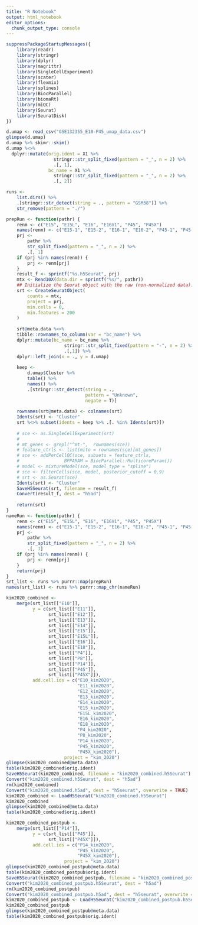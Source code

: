 ```yaml
---
title: "R Notebook"
output: html_notebook
editor_options: 
  chunk_output_type: console
---
```


```r
suppressPackageStartupMessages({
    library(readr)
    library(stringr)
    library(dplyr)
    library(magrittr)
    library(SingleCellExperiment)
    library(scater)
    library(flexmix)
    library(splines)
    library(BiocParallel)
    library(biomaRt)
    library(miQC)
    library(Seurat)
    library(SeuratDisk)
})

d.umap <- read_csv("GSE132355_E10-P45_umap_data.csv")
glimpse(d.umap)
d.umap %>% skimr::skim()
d.umap %<>%
  dplyr::mutate(orig.ident = X1 %>%
                  stringr::str_split_fixed(pattern = "_", n = 2) %>%
                  .[, 1],
                bc_name = X1 %>%
                  stringr::str_split_fixed(pattern = "_", n = 2) %>%
                  .[, 2])

runs <- 
    list.dirs() %>% 
    .[stringr::str_detect(string = ., pattern = "GSM38")] %>% 
    str_remove(pattern = "./")

prepRun <- function(pathr) {
    renm <- c("E15", "E15L", "E16", "E16V1", "P45", "P45X")
    names(renm) <- c("E15-1", "E15-2", "E16-1", "E16-2", "P45-1", "P45-2")
    prj <- 
        pathr %>% 
        str_split_fixed(pattern = "_", n = 2) %>% 
        .[, 1]
    if (prj %in% names(renm)) {
        prj <- renm[prj]
    }
    result_f <- sprintf("%s.h5Seurat", prj)
    mtx <- Read10X(data.dir = sprintf("%s/", pathr))
    ## Initialize the Seurat object with the raw (non-normalized data).
    srt <- CreateSeuratObject(
        counts = mtx,
        project = prj,
        min.cells = 0,
        min.features = 200
    )
    
    srt@meta.data %<>% 
    tibble::rownames_to_column(var = "bc_name") %>% 
    dplyr::mutate(bc_name = bc_name %>% 
                      stringr::str_split_fixed(pattern = "-", n = 2) %>% 
                      .[,1]) %>% 
    dplyr::left_join(x = ., y = d.umap)
    
    keep <-
        d.umap$Cluster %>%
        table() %>%
        names() %>%
        .[stringr::str_detect(string = .,
                              pattern = "Unknown",
                              negate = T)]
    
    rownames(srt@meta.data) <- colnames(srt)
    Idents(srt) <- "Cluster"
    srt %<>% subset(idents = keep %>% .[. %in% Idents(srt)]) 
    
    # sce <- as.SingleCellExperiment(srt)
    # 
    # mt_genes <- grepl("^mt-",  rownames(sce))
    # feature_ctrls <- list(mito = rownames(sce)[mt_genes])
    # sce <- addPerCellQC(sce, subsets = feature_ctrls,
    #                 BPPARAM = BiocParallel::MulticoreParam())
    # model <- mixtureModel(sce, model_type = "spline")
    # sce <- filterCells(sce, model, posterior_cutoff = 0.9)
    # srt <- as.Seurat(sce)
    Idents(srt) <- "Cluster"
    SaveH5Seurat(srt, filename = result_f)
    Convert(result_f, dest = "h5ad")
    
    return(srt)
}
nameRun <- function(pathr) {
    renm <- c("E15", "E15L", "E16", "E16V1", "P45", "P45X")
    names(renm) <- c("E15-1", "E15-2", "E16-1", "E16-2", "P45-1", "P45-2")
    prj <- 
        pathr %>% 
        str_split_fixed(pattern = "_", n = 2) %>% 
        .[, 1]
    if (prj %in% names(renm)) {
        prj <- renm[prj]
    }
    return(prj)
}
srt_list <- runs %>% purrr::map(prepRun)
names(srt_list) <- runs %>% purrr::map_chr(nameRun)
```

```r
kim2020_combined <- 
    merge(srt_list[["E10"]],
          y = c(srt_list[["E11"]],
                srt_list[["E12"]],
                srt_list[["E13"]],
                srt_list[["E14"]],
                srt_list[["E15"]],
                srt_list[["E15L"]],
                srt_list[["E16"]],
                srt_list[["E18"]],
                srt_list[["P4"]],
                srt_list[["P8"]],
                srt_list[["P14"]],
                srt_list[["P45"]],
                srt_list[["P45X"]]),
          add.cell.ids = c("E10_kim2020",
                           "E11_kim2020",
                           "E12_kim2020",
                           "E13_kim2020",
                           "E14_kim2020",
                           "E15_kim2020",
                           "E15L_kim2020",
                           "E16_kim2020",
                           "E18_kim2020",
                           "P4_kim2020",
                           "P8_kim2020",
                           "P14_kim2020",
                           "P45_kim2020",
                           "P45X_kim2020"), 
                      project = "kim_2020")
glimpse(kim2020_combined@meta.data)
table(kim2020_combined$orig.ident)
SaveH5Seurat(kim2020_combined, filename = "kim2020_combined.h5Seurat")
Convert("kim2020_combined.h5Seurat", dest = "h5ad")
rm(kim2020_combined)
Convert("kim2020_combined.h5ad", dest = "h5seurat", overwrite = TRUE)
kim2020_combined <- LoadH5Seurat("kim2020_combined.h5Seurat")
kim2020_combined
glimpse(kim2020_combined@meta.data)
table(kim2020_combined$orig.ident)
```

```r
kim2020_combined_postpub <- 
    merge(srt_list[["P14"]],
          y = c(srt_list[["P45"]],
                srt_list[["P45X"]]),
          add.cell.ids = c("P14_kim2020",
                           "P45_kim2020",
                           "P45X_kim2020"), 
                      project = "kim_2020")
glimpse(kim2020_combined_postpub@meta.data)
table(kim2020_combined_postpub$orig.ident)
SaveH5Seurat(kim2020_combined_postpub, filename = "kim2020_combined_postpub.h5Seurat")
Convert("kim2020_combined_postpub.h5Seurat", dest = "h5ad")
rm(kim2020_combined_postpub)
Convert("kim2020_combined_postpub.h5ad", dest = "h5seurat", overwrite = TRUE)
kim2020_combined_postpub <- LoadH5Seurat("kim2020_combined_postpub.h5Seurat")
kim2020_combined_postpub
glimpse(kim2020_combined_postpub@meta.data)
table(kim2020_combined_postpub$orig.ident)
```

